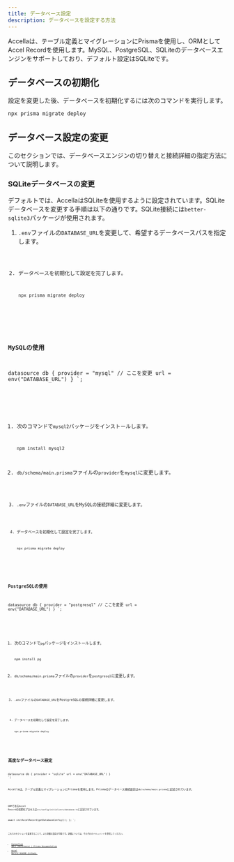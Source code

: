```yaml
---
title: データベース設定
description: データベースを設定する方法
---
```



Accellaは、テーブル定義とマイグレーションにPrismaを使用し、ORMとしてAccel Recordを使用します。MySQL、PostgreSQL、SQLiteのデータベースエンジンをサポートしており、デフォルト設定はSQLiteです。

## データベースの初期化

設定を変更した後、データベースを初期化するには次のコマンドを実行します。

~~~bash
npx prisma migrate deploy
~~~

## データベース設定の変更

このセクションでは、データベースエンジンの切り替えと接続詳細の指定方法について説明します。

### SQLiteデータベースの変更

デフォルトでは、AccellaはSQLiteを使用するように設定されています。SQLiteデータベースを変更する手順は以下の通りです。SQLite接続には`better-sqlite3`パッケージが使用されます。

<Steps>

1. `.env`ファイルの`DATABASE_URL`を変更して、希望するデータベースパスを指定します。

   <Code code='DATABASE_URL="file:/path/to/dev.db"' lang="dotenv" title='.env' />

2. データベースを初期化して設定を完了します。

   ~~~bash
   npx prisma migrate deploy
   ~~~

</Steps>

### MySQLの使用

datasource db {
  provider = "mysql" // ここを変更
  url      = env("DATABASE_URL")
}
`;

<Steps>

1. 次のコマンドで`mysql2`パッケージをインストールします。

   ~~~bash
   npm install mysql2
   ~~~

2. `db/schema/main.prisma`ファイルの`provider`を`mysql`に変更します。

   <Code code={mysqlSource} lang="prisma" title='db/schema/main.prisma' />

3. `.env`ファイルの`DATABASE_URL`をMySQLの接続詳細に変更します。

   <Code code='DATABASE_URL="mysql://root:@localhost:3306/accella_dev"' lang="dotenv" title='.env' />

4. データベースを初期化して設定を完了します。

   ~~~bash
   npx prisma migrate deploy
   ~~~

</Steps>

### PostgreSQLの使用

datasource db {
  provider = "postgresql" // ここを変更
  url      = env("DATABASE_URL")
}
`;

<Steps>

1. 次のコマンドで`pg`パッケージをインストールします。

   ~~~bash
   npm install pg
   ~~~

2. `db/schema/main.prisma`ファイルの`provider`を`postgresql`に変更します。

   <Code code={pgSource} lang="prisma" title='db/schema/main.prisma' />

3. `.env`ファイルの`DATABASE_URL`をPostgreSQLの接続詳細に変更します。

   <Code code='DATABASE_URL="postgresql://test:password@localhost:5432/accella_dev"' lang="dotenv" title='.env' />

4. データベースを初期化して設定を完了します。

   ~~~bash
   npx prisma migrate deploy
   ~~~

</Steps>

## 高度なデータベース設定

datasource db {
  provider = "sqlite"
  url      = env("DATABASE_URL")
}
`;

Accellaは、テーブル定義とマイグレーションにPrismaを使用します。Prismaのデータベース接続設定は`db/schema/main.prisma`に記述されています。

<Code code={sqliteSource} lang="prisma" title='db/schema/main.prisma' />

ORMであるAccel Recordの初期化プロセスは`src/config/initializers/database.ts`に記述されています。


  await initAccelRecord(getDatabaseConfig());
};
`;

<Code code={setupDatabase} lang="ts" title='src/config/initializers/database.ts' />

これらのセクションを変更することで、より詳細な設定が可能です。詳細については、それぞれのドキュメントを参照してください。

- [Connection URLs (Reference) | Prisma Documentation](https://www.prisma.io/docs/orm/reference/connection-urls)
- [Accel Record README（GitHub）](https://github.com/koyopro/accella/blob/main/packages/accel-record/README-ja.md)
